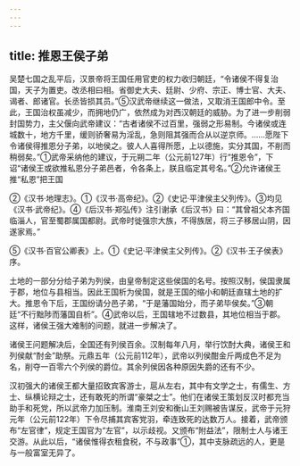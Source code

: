 ```yaml
---
---
---
```

title: 推恩王侯子弟
---



吴楚七国之乱平后，汉景帝将王国任用官吏的权力收归朝廷，“令诸侯不得复治国，天子为置吏。改丞相曰相。省御史大夫、廷尉、少府、宗正、博士官、大夫、谒者、郎诸官。长丞皆损其员。”⑤汉武帝继续这一做法，又取消王国郎中令。至此，王国治权虽减少，而拥地仍广，依然成为对西汉朝廷的威胁。为了进一步削弱封国势力，主父偃向武帝建议：“古者诸侯不过百里，强弱之形易制。今诸侯或连城数十，地方千里，缓则骄奢易为淫乱，急则阻其强而合从以逆京师。……愿陛下令诸侯得推恩分子弟，以地侯之。彼人人喜得所愿，上以德施，实分其国，不削而稍弱矣。”①武帝采纳他的建议，于元朔二年（公元前127年）行“推恩令”，下诏“诸侯王或欲推私恩分子弟邑者，令各条上，朕且临定其号名。”②允许诸侯王推“私恩”把王国

②《汉书·地理志》。①《汉书·高帝纪》。②《史记·平津侯主父列传》。③均见《汉书·武帝纪》。④《后汉书·郑弘传》注引谢承《后汉书》曰：“其曾祖父本齐国临淄人，官至蜀郡属国都尉。武帝时徙强宗大族，不得族居，将三子移居山阴，因遂家焉。”

⑤《汉书·百官公卿表》上。①《史记·平津侯主父列传》。②《汉书·王子侯表》序。

土地的一部分分给子弟为列侯，由皇帝制定这些侯国的名号。按照汉制，侯国隶属于郡，地位与县相当。因此王国析为侯国，就是王国的缩小和朝廷直辖土地的扩大。推恩令下后，王国纷请分邑子弟，“于是藩国始分，而子弟毕侯矣。”③朝廷“不行黜陟而藩国自析”。④武帝以后，王国辖地不过数县，其地位相当于郡。这样，诸侯王强大难制的问题，就进一步解决了。

诸侯王问题解决后，全国还有列侯百余。汉制每年八月，举行饮酎大典，诸侯王和列侯献“酎金”助祭。元鼎五年（公元前112年），武帝以列侯酣金斤两成色不足为名，削夺一百零六个列侯的爵位。其余列侯因各种原因失爵的还有不少。

汉初强大的诸侯王都大量招致宾客游士，扈从左右，其中有文学之士，有儒生、方士、纵横论辩之士，还有敢死的所谓“豪桀之士”。他们在诸侯王策划反汉时都充当助手和死党，所以武帝力加压制。淮南王刘安和衡山王刘赐被告谋反，武帝于元狩元年（公元前122年）下令尽捕其宾客党羽，牵连致死的达数万人。接着，武帝颁布“左官律”，规定王国官为“左官”，以示歧视。又颁布“附益法”，限制士人与诸王交游。从此以后，“诸侯惟得衣租食税，不与政事”①，其中支脉疏远的人，更是与一般富室无异了。